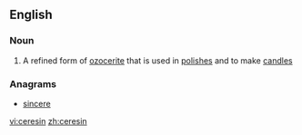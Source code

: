 ==English==

===Noun===
{{en-noun}}

# A refined form of [[ozocerite]] that is used in [[polish]]es and to make [[candle]]s

===Anagrams===
* [[sincere#English|sincere]]

[[vi:ceresin]]
[[zh:ceresin]]